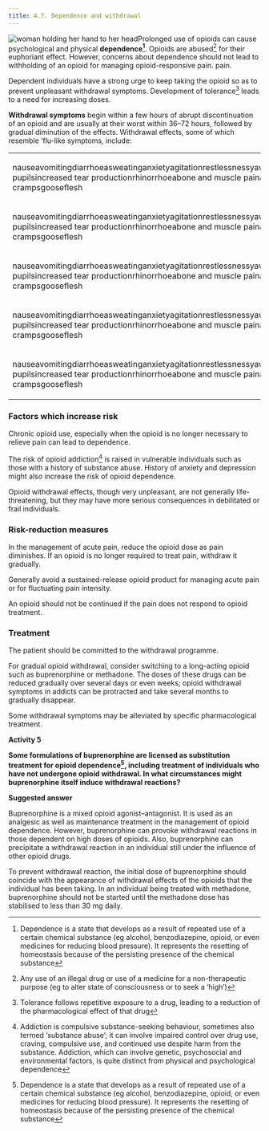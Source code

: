 ```yaml
---
title: 4.7. Dependence and withdrawal
---
```



![woman holding her hand to her head](../../assets/con146658.jpg)Prolonged use of opioids can cause psychological and physical **dependence[^1]**. Opioids are abused[^2] for their euphoriant effect. However, concerns about dependence should not lead to withholding of an opioid for managing opioid-responsive pain. pain.

Dependent individuals have a strong urge to keep taking the opioid so as to prevent unpleasant withdrawal symptoms. Development of tolerance[^3] leads to a need for increasing doses.

**Withdrawal symptoms** begin within a few hours of abrupt discontinuation of an opioid and are usually at their worst within 36–72 hours, followed by gradual diminution of the effects. Withdrawal effects, some of which resemble ’flu-like symptoms, include:



<table>
 <tr>
  <td>
   <p>
    nauseavomitingdiarrhoeasweatinganxietyagitationrestlessnessyawninginsomniadilated pupilsincreased tear productionrhinorrhoeabone and muscle painabdominal crampsgooseflesh
   </p>
  </td>
  <td>
   <p>
    nauseavomitingdiarrhoeasweatinganxietyagitationrestlessnessyawninginsomniadilated pupilsincreased tear productionrhinorrhoeabone and muscle painabdominal crampsgooseflesh
   </p>
  </td>
  <td>
   <p>
    nauseavomitingdiarrhoeasweatinganxietyagitationrestlessnessyawninginsomniadilated pupilsincreased tear productionrhinorrhoeabone and muscle painabdominal crampsgooseflesh
   </p>
  </td>
 </tr>
 <tr>
  <td>
   <p>
    nauseavomitingdiarrhoeasweatinganxietyagitationrestlessnessyawninginsomniadilated pupilsincreased tear productionrhinorrhoeabone and muscle painabdominal crampsgooseflesh
   </p>
  </td>
  <td>
   <p>
    nauseavomitingdiarrhoeasweatinganxietyagitationrestlessnessyawninginsomniadilated pupilsincreased tear productionrhinorrhoeabone and muscle painabdominal crampsgooseflesh
   </p>
  </td>
  <td>
   <p>
    nauseavomitingdiarrhoeasweatinganxietyagitationrestlessnessyawninginsomniadilated pupilsincreased tear productionrhinorrhoeabone and muscle painabdominal crampsgooseflesh
   </p>
  </td>
 </tr>
 <tr>
  <td>
   <p>
    nauseavomitingdiarrhoeasweatinganxietyagitationrestlessnessyawninginsomniadilated pupilsincreased tear productionrhinorrhoeabone and muscle painabdominal crampsgooseflesh
   </p>
  </td>
  <td>
   <p>
    nauseavomitingdiarrhoeasweatinganxietyagitationrestlessnessyawninginsomniadilated pupilsincreased tear productionrhinorrhoeabone and muscle painabdominal crampsgooseflesh
   </p>
  </td>
  <td>
   <p>
    nauseavomitingdiarrhoeasweatinganxietyagitationrestlessnessyawninginsomniadilated pupilsincreased tear productionrhinorrhoeabone and muscle painabdominal crampsgooseflesh
   </p>
  </td>
 </tr>
 <tr>
  <td>
   <p>
    nauseavomitingdiarrhoeasweatinganxietyagitationrestlessnessyawninginsomniadilated pupilsincreased tear productionrhinorrhoeabone and muscle painabdominal crampsgooseflesh
   </p>
  </td>
  <td>
   <p>
    nauseavomitingdiarrhoeasweatinganxietyagitationrestlessnessyawninginsomniadilated pupilsincreased tear productionrhinorrhoeabone and muscle painabdominal crampsgooseflesh
   </p>
  </td>
  <td>
   <p>
    nauseavomitingdiarrhoeasweatinganxietyagitationrestlessnessyawninginsomniadilated pupilsincreased tear productionrhinorrhoeabone and muscle painabdominal crampsgooseflesh
   </p>
  </td>
 </tr>
 <tr>
  <td>
   <p>
    nauseavomitingdiarrhoeasweatinganxietyagitationrestlessnessyawninginsomniadilated pupilsincreased tear productionrhinorrhoeabone and muscle painabdominal crampsgooseflesh
   </p>
  </td>
  <td>
   <p>
    nauseavomitingdiarrhoeasweatinganxietyagitationrestlessnessyawninginsomniadilated pupilsincreased tear productionrhinorrhoeabone and muscle painabdominal crampsgooseflesh
   </p>
  </td>
  <td>
   <p>
    nauseavomitingdiarrhoeasweatinganxietyagitationrestlessnessyawninginsomniadilated pupilsincreased tear productionrhinorrhoeabone and muscle painabdominal crampsgooseflesh
   </p>
  </td>
 </tr>
</table>


### Factors which increase risk

Chronic opioid use, especially when the opioid is no longer necessary to relieve pain can lead to dependence.

The risk of opioid addiction[^4] is raised in vulnerable individuals such as those with a history of substance abuse. History of anxiety and depression might also increase the risk of opioid dependence.

Opioid withdrawal effects, though very unpleasant, are not generally life-threatening, but they may have more serious consequences in debilitated or frail individuals.

### Risk-reduction measures

In the management of acute pain, reduce the opioid dose as pain diminishes. If an opioid is no longer required to treat pain, withdraw it gradually.

Generally avoid a sustained-release opioid product for managing acute pain or for fluctuating pain intensity.

An opioid should not be continued if the pain does not respond to opioid treatment.

### Treatment

The patient should be committed to the withdrawal programme.

For gradual opioid withdrawal, consider switching to a long-acting opioid such as buprenorphine or methadone. The doses of these drugs can be reduced gradually over several days or even weeks; opioid withdrawal symptoms in addicts can be protracted and take several months to gradually disappear.

Some withdrawal symptoms may be alleviated by specific pharmacological treatment.

**Activity 5**

**Some formulations of buprenorphine are licensed as substitution treatment for opioid dependence[^5], including treatment of individuals who have not undergone opioid withdrawal. In what circumstances might buprenorphine itself induce withdrawal reactions?**

<Expander title="Reveal suggested answer...">
 <p>
  <strong>
   Suggested answer
  </strong>
 </p>
 <p>
  Buprenorphine is a mixed opioid agonist–antagonist. It is used as an analgesic as well as maintenance treatment in the management of opioid dependence. However, buprenorphine can provoke withdrawal reactions in those dependent on high doses of opioids. Also, buprenorphine can precipitate a withdrawal reaction in an individual still under the influence of other opioid drugs.
 </p>
 <p>
  To prevent withdrawal reaction, the initial dose of buprenorphine should coincide with the appearance of withdrawal effects of the opioids that the individual has been taking. In an individual being treated with methadone, buprenorphine should not be started until the methadone dose has stabilised to less than 30 mg daily.
 </p>
</Expander>







[^1]: Dependence is a state that develops as a result of repeated use of a certain chemical substance (eg alcohol, benzodiazepine, opioid, or even medicines for reducing blood pressure). It represents the resetting of homeostasis because of the persisting presence of the chemical substance


[^2]: Any use of an illegal drug or use of a medicine for a non-therapeutic purpose (eg to alter state of consciousness or to seek a ‘high’)


[^3]: Tolerance follows repetitive exposure to a drug, leading to a reduction of the pharmacological effect of that drug


[^4]: Addiction is compulsive substance-seeking behaviour, sometimes also termed ‘substance abuse’; it can involve impaired control over drug use, craving, compulsive use, and continued use despite harm from the substance. Addiction, which can involve genetic, psychosocial and environmental factors, is quite distinct from physical and psychological dependence


[^5]: Dependence is a state that develops as a result of repeated use of a certain chemical substance (eg alcohol, benzodiazepine, opioid, or even medicines for reducing blood pressure). It represents the resetting of homeostasis because of the persisting presence of the chemical substance
